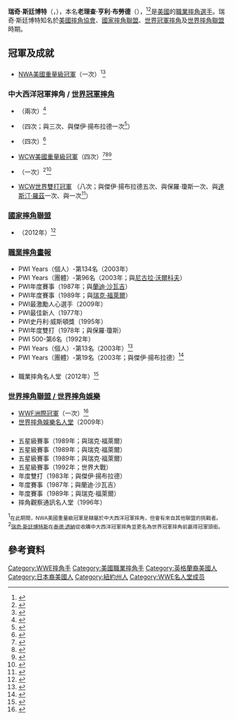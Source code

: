 {{Infobox Pro Wrestler
| name = 瑞奇·斯廷博特
| image = Steamboat2.jpg
| img_capt = 瑞奇·斯廷博特（2009年）
| names = Rick Blood<ref name="OWOW"/><br />The Dragon<ref name="acceleratorbio"/><br />Richard Blood<ref name="OWOW"/><br />'''Ricky Steamboat'''<ref name="OWOW"/><ref name="acceleratorbio"/><br />Sam Steamboat, Jr.<ref name="OWOW"/><ref name="acceleratorbio"/>
| birthname = 海珊·霍斯勞·阿里·瓦司里
| nickname = 
| height = {{height|foot=5|inch=10}}<ref name="OWOW"/>
| weight = {{convert|235|lb|kg|abbr=on}}<ref name="OWOW"/>
| birth_date = {{Birth date and age|1953|2|28}}<ref name="OWOW"/><ref name="acceleratorbio"/>
| birth_place = {{USA}}[[紐約州|紐約州]][[奧蘭治縣_(紐約州)|奧蘭治縣]][[西點_(紐約州)|西點]]<ref name=DVD>{{cite video|title=Ricky Steamboat: The Life Story of the Dragon|publisher=[[WWE|WWE]]|year=2010}}</ref>
| death_date = 
| death_place = 
| resides = {{USA}}[[北卡羅萊納州|北卡羅萊納州]][[艾爾代爾縣_(北卡羅萊納州)|艾爾代爾縣]]{{link-en|穆爾斯維爾 (北卡羅萊納州)|Mooresville, North Carolina|穆爾斯維爾}}<ref name="OWOW"/>
| billed = {{USA}}[[夏威夷州|夏威夷州]][[檀香山市郡|檀香山市郡]][[檀香山|檀香山]]<ref name="OWOW"/><br />{{{USA}}[[北卡羅來納州|北卡羅來納州]][[梅克倫堡縣_(北卡羅萊納州)|梅克倫堡縣]][[夏洛特_(北卡羅來納州)|夏洛特]]
| children = {{link-en|小理查·亨利·布勞德|Richie Steamboat}}
| trainer = {{link-en|凡爾納·加涅|Verne Gagne}}<ref name="OWOW"/><br />[[鋼鐵酋長|鋼鐵酋長]]<ref name="OWOW"/>
| debut = 1976年<ref name="OWOW"/><ref name="pwhfbio"/>
| retired = 
| spouse = 
}}

'''瑞奇·斯廷博特'''（{{lang-en|'''Ricky Steamboat'''}}，{{bd|1953年|2月28日}}），本名'''老理查·亨利·布勞德'''（{{lang-en|'''Richard Henry Blood Sr.'''}}），<ref name="OWOW">{{cite web|url=http://www.onlineworldofwrestling.com/profiles/r/ricky-steamboat.html|title=Ricky Steamboat's Profile|publisher=Online World of Wrestling|accessdate=2008-06-06|archive-date=2012-01-02|archive-url=https://web.archive.org/web/20120102092012/http://www.onlineworldofwrestling.com/profiles/r/ricky-steamboat.html|dead-url=no}}</ref><ref name="acceleratorbio">{{cite web|url=http://www.accelerator3359.com/Wrestling/bios/steamboat.html|title=Ricky Steamboat's Bio|work=Accelerator's Wrestling Rollercoaster|accessdate=2008-06-06|archive-date=2021-04-16|archive-url=https://web.archive.org/web/20210416131930/http://www.accelerator3359.com/Wrestling/bios/steamboat.html|dead-url=no}}</ref>是[[美國|美國]]的[[職業摔角|職業摔角]][[選手|選手]]。瑞奇·斯廷博特知名於[[美國摔角協會|美國摔角協會]]、[[國家摔角聯盟|國家摔角聯盟]]、[[世界冠軍摔角|世界冠軍摔角]]及[[世界摔角聯盟|世界摔角聯盟]]時期。

==冠軍及成就==
==={{link-en|楓葉摔角|Maple Leaf Wrestling}}===
*[[NWA美國重量級冠軍|NWA美國重量級冠軍]]（一次）<sup>1</sup><ref>{{cite web|url=http://www.wwe.com/classics/titlehistory/unitedstates/304454114|title=Ricky Steamboat's second NWA United States Heavyweight Championship reign|accessdate=2015-07-14|archive-date=2015-11-09|archive-url=https://web.archive.org/web/20151109133942/http://www.wwe.com/classics/titlehistory/unitedstates/304454114|dead-url=no}}</ref>
===中大西洋冠軍摔角 / [[世界冠軍摔角|世界冠軍摔角]]===
*{{link-en|NWA中大西洋重量級冠軍|NWA Mid-Atlantic Heavyweight Championship}}（兩次）<ref name="midatlantictitle">{{cite web|url=http://www.wrestling-titles.com/us/midatlantic/ma-h.html|title=N.W.A. Mid-Atlantic Heavyweight Title|publisher=The Great Hisa's Puroresu Dojo|accessdate=2008-06-06|archive-date=2020-11-07|archive-url=https://web.archive.org/web/20201107093614/https://www.wrestling-titles.com/us/midatlantic/ma-h.html|dead-url=no}}</ref>
*{{link-en|NWA中大西洋雙打冠軍|NWA Mid-Atlantic Tag Team Championship}}（四次；與{{link-en|保羅·瓊斯|Paul Jones (wrestler)}}三次、與傑伊·揚布拉德一次<ref name="midatlantictag">{{cite web|url=http://www.wrestling-titles.com/us/midatlantic/ma-t.html|title=N.W.A. Mid-Atlantic Tag Team Title|publisher=The Great Hisa's Puroresu Dojo|accessdate=2008-06-06|archive-date=2014-05-24|archive-url=https://www.webcitation.org/6Po9MjvOD?url=http://www.wrestling-titles.com/us/midatlantic/ma-t.html|dead-url=no}}</ref>）
*{{link-en|WCW世界電視冠軍|WCW World Television Championship}}（四次）<ref name="nwatv">{{cite web|url=http://www.wrestling-titles.com/us/midatlantic/nwa/ma-tv.html |title=N.W.A. Mid-Atlantic Television Title |publisher=The Great Hisa's Puroresu Dojo |accessdate=2008-06-06 |deadurl=yes |archiveurl=https://web.archive.org/web/20080412062225/http://www.wrestling-titles.com/us/midatlantic/nwa/ma-tv.html |archivedate=2008-04-12 }}</ref>
*[[WCW美國重量級冠軍|WCW美國重量級冠軍]]（四次）<ref>{{cite web|url=http://www.wwe.com/classics/titlehistory/unitedstates/304454141|title=Ricky Steamboat's first NWA United States Heavyweight Championship reign|accessdate=2015-07-14|archive-date=2015-11-14|archive-url=https://web.archive.org/web/20151114200421/http://www.wwe.com/classics/titlehistory/unitedstates/304454141|dead-url=no}}</ref><ref>{{cite web|url=http://www.wwe.com/classics/titlehistory/unitedstates/304454133|title=Ricky Steamboat's third NWA United States Heavyweight Championship reign|accessdate=2015-07-14|archive-date=2015-11-09|archive-url=https://web.archive.org/web/20151109134753/http://www.wwe.com/classics/titlehistory/unitedstates/304454133|dead-url=no}}</ref><ref>{{cite web|url=http://www.wwe.com/classics/titlehistory/unitedstates/304454111221|title=Ricky Steamboat's fourth WCW United States Heavyweight Championship reign|accessdate=2015-07-14|archive-date=2015-12-09|archive-url=https://web.archive.org/web/20151209063350/http://www.wwe.com/classics/titlehistory/unitedstates/304454111221|dead-url=no}}</ref>
*{{link-en|NWA世界重量級冠軍|NWA World Heavyweight Championship}}（一次）<sup>2</sup><ref name="nwatitle">{{cite web|url=http://www.cygywrestling.com/titlehistories/nwaworldheavyweighttitle.html|title=NWA World Heavyweight Title History|publisher=CygyWrestling|accessdate=2008-06-06|archive-date=2017-08-29|archive-url=https://web.archive.org/web/20170829163713/http://www.cygywrestling.com/titlehistories/nwaworldheavyweighttitle.html/|dead-url=no}}</ref>
*[[WCW世界雙打冠軍|WCW世界雙打冠軍]] （八次；與傑伊·揚布拉德五次、與保羅·瓊斯一次、與[[達斯汀·羅茲|達斯汀·羅茲]]一次、與{{link-en|尚恩·道格拉斯|Shane Douglas}}一次<ref name="nwatag">{{cite web|url=http://www.wrestling-titles.com/us/midatlantic/nwa/ma-nwa-t.html|title=N.W.A. World Tag Team Title (Mid-Atlantic/W.C.W.)|publisher=The Great Hisa's Puroresu Dojo|accessdate=2008-06-06|archive-date=2018-09-24|archive-url=https://web.archive.org/web/20180924220035/http://www.wrestling-titles.com/us/midatlantic/nwa/ma-nwa-t.html|dead-url=no}}</ref>）
===[[國家摔角聯盟|國家摔角聯盟]]===
* {{link-en|國家摔角聯盟名人堂|NWA Hall of Fame}}（2012年）<ref>{{cite web|url=http://www.f4wonline.com/more/more-top-stories/118-daily-updates/28434-sat-update-great-tv-show-wwe-multiple-releases-austin-talks-wwe-hall-of-fame-best-night-for-bellator-ppv-predictions-nwa-hall-of-fame-james-storm-headlines-benefit-show-devitt-takes-another-title|title=Sat. update: Great TV show, WWE multiple releases, Austin talks WWE Hall of Fame, Best night for Bellator, PPV predictions, NWA Hall of Fame, James Storm headlines benefit show, Devitt takes another title|last=Meltzer|first=Dave|authorlink=Dave Meltzer|date=2012-11-17|accessdate=2012-11-17|work=[[摔角觀察員通訊|Wrestling Observer Newsletter]]|archive-date=2015-07-01|archive-url=https://web.archive.org/web/20150701143636/http://www.f4wonline.com/more/more-top-stories/118-daily-updates/28434-sat-update-great-tv-show-wwe-multiple-releases-austin-talks-wwe-hall-of-fame-best-night-for-bellator-ppv-predictions-nwa-hall-of-fame-james-storm-headlines-benefit-show-devitt-takes-another-title|dead-url=no}}</ref>
===[[職業摔角畫報|職業摔角畫報]]===
*PWI Years（個人）-第134名（2003年）
*PWI Years（團體）-第96名（2003年；與[[尼古拉·沃爾科夫|尼古拉·沃爾科夫]]）
*PWI年度賽事（1987年；與[[蘭迪·沙瓦吉|蘭迪·沙瓦吉]]）
*PWI年度賽事（1989年；與[[瑞克·福萊爾|瑞克·福萊爾]]）
*PWI最激勵人心選手（2009年）
*PWI最佳新人（1977年）
*PWI史丹利·威斯頓獎（1995年）
*PWI年度雙打（1978年；與保羅·瓊斯）
*PWI 500-第6名（1992年）
*PWI Years（個人）-第13名（2003年）<ref>{{cite web|url=http://www.100megsfree4.com/wiawrestling/pages/pwi/pwi500yr.htm |accessdate=2010-09-06 |title=Pro Wrestling Illustrated Top 500 – PWI Years |publisher=Wrestling Information Archive |deadurl=yes |archiveurl=https://web.archive.org/web/20110707054220/http://www.100megsfree4.com/wiawrestling/pages/pwi/pwi500yr.htm |archivedate=2011-07-07 }}</ref>
*PWI Years（團體）-第19名（2003年；與傑伊·揚布拉德）<ref>{{cite web|url=http://www.100megsfree4.com/wiawrestling/pages/pwi/pwi100tg.htm |accessdate=2009-03-24 |title=Pro Wrestling Illustrated's Top 100 Tag Teams of the PWI Years |publisher=Wrestling Information Archive |deadurl=yes |archiveurl=https://web.archive.org/web/20110707054236/http://www.100megsfree4.com/wiawrestling/pages/pwi/pwi100tg.htm |archivedate=2011-07-07 }}</ref>
==={{link-en|職業摔角名人堂|Professional Wrestling Hall of Fame and Museum}}===
*職業摔角名人堂（2012年）<ref name="pwhfbio">{{cite web|url=http://www.pwhf.org/halloffamers/bios/steamboat.asp |title=Ricky Steamboat |last=Malnoske |first=Andrew |publisher={{link-en|職業摔角名人堂|Professional Wrestling Hall of Fame and MuseumProfessional Wrestling Hall of Fame and Museum}} |accessdate=2011-05-24 |deadurl=yes |archiveurl=https://web.archive.org/web/20110604233206/http://www.pwhf.org/halloffamers/bios/steamboat.asp |archivedate=2011-06-04 }}</ref>
===[[世界摔角娛樂|世界摔角聯盟 / 世界摔角娛樂]]===
*[[WWF洲際冠軍|WWF洲際冠軍]]（一次）<ref>{{cite web|url=http://www.wwe.com/classics/titlehistory/intercontinental/322408|title=Ricky Steamboat's first Intercontinental Championship reign|accessdate=2015-07-14|archive-date=2015-09-05|archive-url=https://web.archive.org/web/20150905201619/http://www.wwe.com/classics/titlehistory/intercontinental/322408|dead-url=no}}</ref>
*[[世界摔角娛樂名人堂|世界摔角娛樂名人堂]]（2009年）
==={{link-en|摔角觀察通訊獎|Wrestling Observer Newsletter awards}}===
*五星級賽事（1989年；與瑞克·福萊爾）
*五星級賽事（1989年；與瑞克·福萊爾）
*五星級賽事（1989年；與瑞克·福萊爾）
*五星級賽事（1992年；世界大戰）
*年度雙打（1983年；與傑伊·揚布拉德）
*年度賽事（1987年；與蘭迪·沙瓦吉）
*年度賽事（1989年；與瑞克·福萊爾）
*摔角觀察通訊名人堂（1996年）

<sup>1</sup><small>在此期間，NWA美國重量級冠軍是隸屬於中大西洋冠軍摔角，但會有來自其他聯盟的挑戰者。</small><br />
<sup>2</sup><small>[[瑞奇·斯廷博特斯|瑞奇·斯廷博特斯]]在[[泰德·透納|泰德·透納]]從{{link-en|吉姆·克羅基特|Jim Crockett}}收購中大西洋冠軍摔角並更名為世界冠軍摔角前贏得冠軍頭銜。</small>

==參考資料==
{{References}}
{{WWE洲际冠军}}
{{Authority control}}
{{DEFAULTSORT:Steamboat, Ricky}}
[[Category:WWE摔角手|Category:WWE摔角手]]
[[Category:美國職業摔角手|Category:美國職業摔角手]]
[[Category:英格蘭裔美國人|Category:英格蘭裔美國人]]
[[Category:日本裔美國人|Category:日本裔美國人]]
[[Category:紐約州人|Category:紐約州人]]
[[Category:WWE名人堂成员|Category:WWE名人堂成员]]